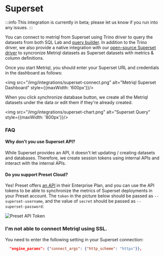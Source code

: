 # Superset

:::info
This integration is currently in beta; please let us know if you run into any issues.
:::

<YoutubeVideo id="mfPJHB-BRVk" />

You can connect to metriql from Superset using Trino driver to query the datasets from both SQL Lab and [query builder](https://superset.apache.org/docs/creating-charts-dashboards/exploring-data). In addition to the Trino driver, we also provide a native integration with our [open-source Superset driver](https://github.com/metriql/metriql-superset) to syncronize Metriql datasets as Superset datasets with metrics & column definitions.

Once you start Metriql, you should enter your Superset URL and credentials in the dashboard as follows:

<img src="/img/integrations/superset-connect.png" alt="Metriql Superset Dashboard" style={{maxWidth: '600px'}}/>

When you click synchronize database button, we create all the Metriql datasets under the data or edit them if they're already created.

<img src="/img/integrations/superset-chart.png" alt="Superset Query" style={{maxWidth: '800px'}}/>

### FAQ

#### Why don't you use Superset API?

While Superset provides an API, it doesn't let updating / creating datasets and databases. Therefore, we create session tokens using internal APIs and interact with the internal APIs.

#### Do you support Preset Cloud?

Yes! Preset offers [an API](https://docs.preset.io/docs/using-the-preset-api) in their Enterprise Plan, and you can use the API tokens to be able to synchronize the metrics of Superset deployments in your Preset account. The `token` in the picture below should be passed as `--superset-username`, and the value of `secret` should be passed as `--superset-password`:

![Preset API Token](https://raw.githubusercontent.com/metriql/metriql-superset/main/preset-token-image.png)

### I'm not able to connect Metriql using SSL.

You need to enter the following setting in your Superset connection:

```json
  "engine_params": {"connect_args": {"http_scheme": "https"}},
```